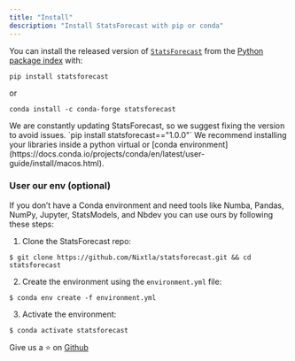 ```yaml
---
title: "Install"
description: "Install StatsForecast with pip or conda"
---
```


You can install the released version of [`StatsForecast`](/statsforecast//api-reference/core#statsforecast        ) from the [Python package index](https://pypi.org/) with:

```
pip install statsforecast
```

or

```
conda install -c conda-forge statsforecast
```

<Warning>
  We are constantly updating StatsForecast, so we suggest fixing the version to
  avoid issues. `pip install statsforecast=="1.0.0"`
</Warning>

<Tip>
  We recommend installing your libraries inside a python virtual or [conda
  environment](https://docs.conda.io/projects/conda/en/latest/user-guide/install/macos.html).
</Tip>

### User our env (optional)

If you don’t have a Conda environment and need tools like Numba, Pandas, NumPy, Jupyter, StatsModels, and Nbdev you can use ours by following these steps:

1. Clone the StatsForecast repo:

```
$ git clone https://github.com/Nixtla/statsforecast.git && cd statsforecast
```

2. Create the environment using the `environment.yml` file:

```
$ conda env create -f environment.yml
```

3. Activate the environment:

```
$ conda activate statsforecast
```

Give us a ⭐ on [Github](https://github.com/nixtla/statsforecast)
